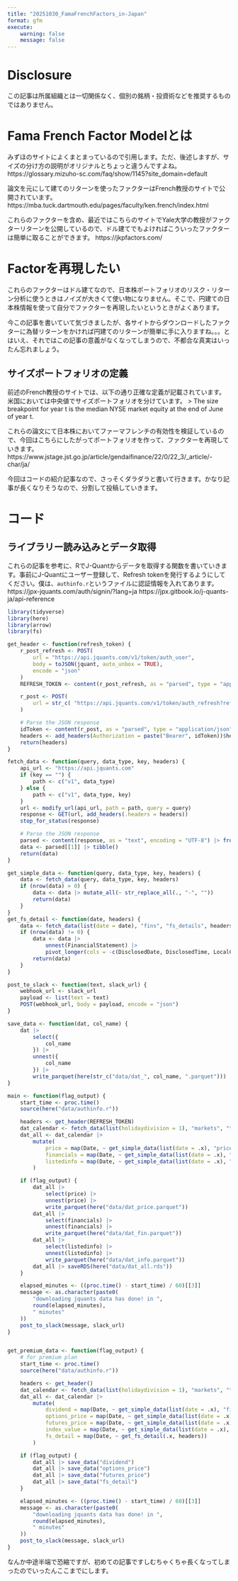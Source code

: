 ```yaml
---
title: "20251030_FamaFrenchFactors_in-Japan"
format: gfm
execute:
    warning: false
    message: false
---
```


# Disclosure
この記事は所属組織とは一切関係なく、個別の銘柄・投資術などを推奨するものではありません。

# Fama French Factor Modelとは
みずほのサイトによくまとまっているので引用します。ただ、後述しますが、サイズの分け方の説明がオリジナルとちょっと違うんですよね。
https://glossary.mizuho-sc.com/faq/show/1145?site_domain=default

論文を元にして建てのリターンを使ったファクターはFrench教授のサイトで公開されています。
https://mba.tuck.dartmouth.edu/pages/faculty/ken.french/index.html

これらのファクターを含め、最近ではこちらのサイトでYale大学の教授がファクターリターンを公開しているので、ドル建てでもよければこういったファクターは簡単に取ることができます。
https://jkpfactors.com/

# Factorを再現したい
これらのファクターはドル建てなので、日本株ポートフォリオのリスク・リターン分析に使うときはノイズが大きくて使い物になりません。そこで、円建ての日本株情報を使って自分でファクターを再現したいというときがよくあります。

今この記事を書いていて気づきましたが、各サイトからダウンロードしたファクターに為替リターンをかければ円建てのリターンが簡単に手に入りますね。。。とはいえ、それではこの記事の意義がなくなってしまうので、不都合な真実はいったん忘れましょう。

## サイズポートフォリオの定義
前述のFrench教授のサイトでは、以下の通り正確な定義が記載されています。米国においては中央値でサイズポートフォリオを分けています。
> The size breakpoint for year t is the median NYSE market equity at the end of June of year t.

これらの論文にて日本株においてファーマフレンチの有効性を検証しているので、今回はこちらにしたがってポートフォリオを作って、ファクターを再現していきます。
https://www.jstage.jst.go.jp/article/gendaifinance/22/0/22_3/_article/-char/ja/


今回はコードの紹介記事なので、さっそくダラダラと書いて行きます。かなり記事が長くなりそうなので、分割して投稿していきます。

# コード
## ライブラリー読み込みとデータ取得

これらの記事を参考に、RでJ-Quantからデータを取得する関数を書いていきます。事前にJ-Quantにユーザー登録して、Refresh tokenを発行するようにしてください。僕は、`authinfo.r`というファイルに認証情報を入れてあります。
https://jpx-jquants.com/auth/signin/?lang=ja
https://jpx.gitbook.io/j-quants-ja/api-reference

```r
library(tidyverse)
library(here)
library(arrow)
library(fs)

get_header <- function(refresh_token) {
    r_post_refresh <- POST(
        url = "https://api.jquants.com/v1/token/auth_user",
        body = toJSON(jquant, auto_unbox = TRUE),
        encode = "json"
    )
    REFRESH_TOKEN <- content(r_post_refresh, as = "parsed", type = "application/json")

    r_post <- POST(
        url = str_c( "https://api.jquants.com/v1/token/auth_refresh?refreshtoken=", refresh_token)
    )

    # Parse the JSON response
    idToken <- content(r_post, as = "parsed", type = "application/json")
    headers <- add_headers(Authorization = paste("Bearer", idToken))$headers
    return(headers)
}

fetch_data <- function(query, data_type, key, headers) {
    api_url <- "https://api.jquants.com"
    if (key == "") {
        path <- c("v1", data_type)
    } else {
        path <- c("v1", data_type, key)
    }
    url <- modify_url(api_url, path = path, query = query)
    response <- GET(url, add_headers(.headers = headers))
    stop_for_status(response)

    # Parse the JSON response
    parsed <- content(response, as = "text", encoding = "UTF-8") |> fromJSON()
    data <- parsed[[1]] |> tibble()
    return(data)
}

get_simple_data <- function(query, data_type, key, headers) {
    data <- fetch_data(query, data_type, key, headers)
    if (nrow(data) > 0) {
        data <- data |> mutate_all(~ str_replace_all(., "-", ""))
        return(data)
    }
}
get_fs_detail <- function(date, headers) {
    data <- fetch_data(list(date = date), "fins", "fs_details", headers)
    if (nrow(data) != 0) {
        data <- data |>
            unnest(FinancialStatement) |>
            pivot_longer(cols = -c(DisclosedDate, DisclosedTime, LocalCode, DisclosureNumber, TypeOfDocument))
        return(data)
    }
}

post_to_slack <- function(text, slack_url) {
    webhook_url <- slack_url
    payload <- list(text = text)
    POST(webhook_url, body = payload, encode = "json")
}

save_data <- function(dat, col_name) {
    dat |>
        select({
            col_name
        }) |>
        unnest({
            col_name
        }) |>
        write_parquet(here(str_c("data/dat_", col_name, ".parquet")))
}

main <- function(flag_output) {
    start_time <- proc.time()
    source(here("data/authinfo.r"))

    headers <- get_header(REFRESH_TOKEN)
    dat_calendar <- fetch_data(list(holidaydivision = 1), "markets", "trading_calendar", headers)
    dat_all <- dat_calendar |>
        mutate(
            price = map(Date, ~ get_simple_data(list(date = .x), "prices", "daily_quotes", headers)),
            financials = map(Date, ~ get_simple_data(list(date = .x), "fins", "statements", headers)),
            listedinfo = map(Date, ~ get_simple_data(list(date = .x), "listed", "info", headers))
        )

    if (flag_output) {
        dat_all |>
            select(price) |>
            unnest(price) |>
            write_parquet(here("data/dat_price.parquet"))
        dat_all |>
            select(financials) |>
            unnest(financials) |>
            write_parquet(here("data/dat_fin.parquet"))
        dat_all |>
            select(listedinfo) |>
            unnest(listedinfo) |>
            write_parquet(here("data/dat_info.parquet"))
        dat_all |> saveRDS(here("data/dat_all.rds"))
    }

    elapsed_minutes <- ((proc.time() - start_time) / 60)[[3]]
    message <- as.character(paste0(
        "downloading jquants data has done! in ",
        round(elapsed_minutes),
        " minutes"
    ))
    post_to_slack(message, slack_url)
}


get_premium_data <- function(flag_output) {
    # for premium plan
    start_time <- proc.time()
    source(here("data/authinfo.r"))

    headers <- get_header()
    dat_calendar <- fetch_data(list(holidaydivision = 1), "markets", "trading_calendar", headers)
    dat_all <- dat_calendar |>
        mutate(
            dividend = map(Date, ~ get_simple_data(list(date = .x), "fins", "dividend", headers)),
            options_price = map(Date, ~ get_simple_data(list(date = .x), "derivatives", "options", headers)),
            futures_price = map(Date, ~ get_simple_data(list(date = .x), "derivatives", "futures", headers)),
            index_value = map(Date, ~ get_simple_data(list(date = .x), "indices", "", headers)),
            fs_detail = map(Date, ~ get_fs_detail(.x, headers))
        )

    if (flag_output) {
        dat_all |> save_data("dividend")
        dat_all |> save_data("options_price")
        dat_all |> save_data("futures_price")
        dat_all |> save_data("fs_detail")
    }

    elapsed_minutes <- ((proc.time() - start_time) / 60)[[3]]
    message <- as.character(paste0(
        "downloading jquants data has done! in ",
        round(elapsed_minutes),
        " minutes"
    ))
    post_to_slack(message, slack_url)
}

```

なんか中途半端で恐縮ですが、初めての記事ですしむちゃくちゃ長くなってしまったのでいったんここまでにします。
